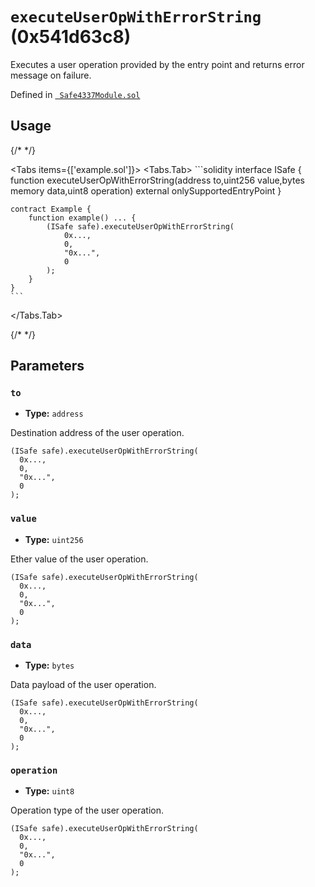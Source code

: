 



# `executeUserOpWithErrorString` (0x541d63c8)



Executes a user operation provided by the entry point and returns error message on failure.




Defined in [` Safe4337Module.sol`](https://github.com/safe-global/safe-modules/tree/4337/v0.3.0-1/modules/4337/contracts/Safe4337Module.sol#L185)


## Usage

{/* <!-- vale off --> */}

<Tabs items={['example.sol']}>
  <Tabs.Tab>
    ```solidity
    interface ISafe {
        function executeUserOpWithErrorString(address to,uint256 value,bytes memory data,uint8 operation) external onlySupportedEntryPoint
    }

    contract Example {
        function example() ... {
            (ISafe safe).executeUserOpWithErrorString(
                0x...,
                0,
                "0x...",
                0
            );
        }
    }
    ```
  </Tabs.Tab>
</Tabs>

{/* <!-- vale on --> */}



## Parameters

### `to`

  - **Type:** `address`

  Destination address of the user operation.

  ```solidity focus=2
  (ISafe safe).executeUserOpWithErrorString(
    0x...,
    0,
    "0x...",
    0
  );
  ```


### `value`

  - **Type:** `uint256`

  Ether value of the user operation.

  ```solidity focus=3
  (ISafe safe).executeUserOpWithErrorString(
    0x...,
    0,
    "0x...",
    0
  );
  ```


### `data`

  - **Type:** `bytes`

  Data payload of the user operation.

  ```solidity focus=4
  (ISafe safe).executeUserOpWithErrorString(
    0x...,
    0,
    "0x...",
    0
  );
  ```


### `operation`

  - **Type:** `uint8`

  Operation type of the user operation.

  ```solidity focus=5
  (ISafe safe).executeUserOpWithErrorString(
    0x...,
    0,
    "0x...",
    0
  );
  ```






